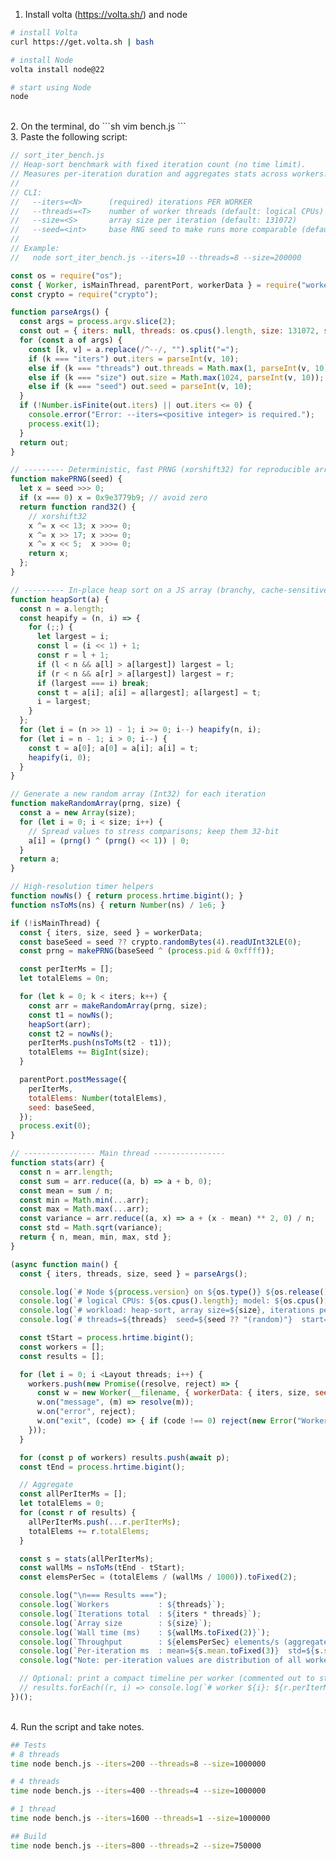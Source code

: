 
<Layout>
<main class="mx-auto mt-14 w-full max-w-lg self-center p-4 md:max-w-3xl">

1. Install volta (https://volta.sh/) and node
```sh
# install Volta
curl https://get.volta.sh | bash

# install Node
volta install node@22

# start using Node
node
```

<br/>
2. On the terminal, do
```sh
vim bench.js
```
<br/>
3. Paste the following script:

```js
// sort_iter_bench.js
// Heap-sort benchmark with fixed iteration count (no time limit).
// Measures per-iteration duration and aggregates stats across workers.
//
// CLI:
//   --iters=<N>      (required) iterations PER WORKER
//   --threads=<T>    number of worker threads (default: logical CPUs)
//   --size=<S>       array size per iteration (default: 131072)
//   --seed=<int>     base RNG seed to make runs more comparable (default: random)
//
// Example:
//   node sort_iter_bench.js --iters=10 --threads=8 --size=200000

const os = require("os");
const { Worker, isMainThread, parentPort, workerData } = require("worker_threads");
const crypto = require("crypto");

function parseArgs() {
  const args = process.argv.slice(2);
  const out = { iters: null, threads: os.cpus().length, size: 131072, seed: null };
  for (const a of args) {
    const [k, v] = a.replace(/^--/, "").split("=");
    if (k === "iters") out.iters = parseInt(v, 10);
    else if (k === "threads") out.threads = Math.max(1, parseInt(v, 10));
    else if (k === "size") out.size = Math.max(1024, parseInt(v, 10));
    else if (k === "seed") out.seed = parseInt(v, 10);
  }
  if (!Number.isFinite(out.iters) || out.iters <= 0) {
    console.error("Error: --iters=<positive integer> is required.");
    process.exit(1);
  }
  return out;
}

// --------- Deterministic, fast PRNG (xorshift32) for reproducible arrays ---------
function makePRNG(seed) {
  let x = seed >>> 0;
  if (x === 0) x = 0x9e3779b9; // avoid zero
  return function rand32() {
    // xorshift32
    x ^= x << 13; x >>>= 0;
    x ^= x >> 17; x >>>= 0;
    x ^= x << 5;  x >>>= 0;
    return x;
  };
}

// --------- In-place heap sort on a JS array (branchy, cache-sensitive) ----------
function heapSort(a) {
  const n = a.length;
  const heapify = (n, i) => {
    for (;;) {
      let largest = i;
      const l = (i << 1) + 1;
      const r = l + 1;
      if (l < n && a[l] > a[largest]) largest = l;
      if (r < n && a[r] > a[largest]) largest = r;
      if (largest === i) break;
      const t = a[i]; a[i] = a[largest]; a[largest] = t;
      i = largest;
    }
  };
  for (let i = (n >> 1) - 1; i >= 0; i--) heapify(n, i);
  for (let i = n - 1; i > 0; i--) {
    const t = a[0]; a[0] = a[i]; a[i] = t;
    heapify(i, 0);
  }
}

// Generate a new random array (Int32) for each iteration
function makeRandomArray(prng, size) {
  const a = new Array(size);
  for (let i = 0; i < size; i++) {
    // Spread values to stress comparisons; keep them 32-bit
    a[i] = (prng() ^ (prng() << 1)) | 0;
  }
  return a;
}

// High-resolution timer helpers
function nowNs() { return process.hrtime.bigint(); }
function nsToMs(ns) { return Number(ns) / 1e6; }

if (!isMainThread) {
  const { iters, size, seed } = workerData;
  const baseSeed = seed ?? crypto.randomBytes(4).readUInt32LE(0);
  const prng = makePRNG(baseSeed ^ (process.pid & 0xffff));

  const perIterMs = [];
  let totalElems = 0n;

  for (let k = 0; k < iters; k++) {
    const arr = makeRandomArray(prng, size);
    const t1 = nowNs();
    heapSort(arr);
    const t2 = nowNs();
    perIterMs.push(nsToMs(t2 - t1));
    totalElems += BigInt(size);
  }

  parentPort.postMessage({
    perIterMs,
    totalElems: Number(totalElems),
    seed: baseSeed,
  });
  process.exit(0);
}

// ---------------- Main thread ----------------
function stats(arr) {
  const n = arr.length;
  const sum = arr.reduce((a, b) => a + b, 0);
  const mean = sum / n;
  const min = Math.min(...arr);
  const max = Math.max(...arr);
  const variance = arr.reduce((a, x) => a + (x - mean) ** 2, 0) / n;
  const std = Math.sqrt(variance);
  return { n, mean, min, max, std };
}

(async function main() {
  const { iters, threads, size, seed } = parseArgs();

  console.log(`# Node ${process.version} on ${os.type()} ${os.release()} (${os.arch()})`);
  console.log(`# logical CPUs: ${os.cpus().length}; model: ${os.cpus()[0]?.model || "unknown"}`);
  console.log(`# workload: heap-sort, array size=${size}, iterations per worker=${iters}`);
  console.log(`# threads=${threads}  seed=${seed ?? "(random)"}  start=${new Date().toISOString()}`);

  const tStart = process.hrtime.bigint();
  const workers = [];
  const results = [];

  for (let i = 0; i <Layout threads; i++) {
    workers.push(new Promise((resolve, reject) => {
      const w = new Worker(__filename, { workerData: { iters, size, seed: seed != null ? (seed + i) : null } });
      w.on("message", (m) => resolve(m));
      w.on("error", reject);
      w.on("exit", (code) => { if (code !== 0) reject(new Error("Worker exited " + code)); });
    }));
  }

  for (const p of workers) results.push(await p);
  const tEnd = process.hrtime.bigint();

  // Aggregate
  const allPerIterMs = [];
  let totalElems = 0;
  for (const r of results) {
    allPerIterMs.push(...r.perIterMs);
    totalElems += r.totalElems;
  }

  const s = stats(allPerIterMs);
  const wallMs = nsToMs(tEnd - tStart);
  const elemsPerSec = (totalElems / (wallMs / 1000)).toFixed(2);

  console.log("\n=== Results ===");
  console.log(`Workers           : ${threads}`);
  console.log(`Iterations total  : ${iters * threads}`);
  console.log(`Array size        : ${size}`);
  console.log(`Wall time (ms)    : ${wallMs.toFixed(2)}`);
  console.log(`Throughput        : ${elemsPerSec} elements/s (aggregate)`);
  console.log(`Per-iteration ms  : mean=${s.mean.toFixed(3)}  std=${s.std.toFixed(3)}  min=${s.min.toFixed(3)}  max=${s.max.toFixed(3)}`);
  console.log("Note: per-iteration values are distribution of all worker iterations.");

  // Optional: print a compact timeline per worker (commented out to stay quiet)
  // results.forEach((r, i) => console.log(`# worker ${i}: ${r.perIterMs.map(x=>x.toFixed(2)).join(",")}`));
})();

```

<br/>
4. Run the script and take notes.

```sh
## Tests
# 8 threads
time node bench.js --iters=200 --threads=8 --size=1000000

# 4 threads
time node bench.js --iters=400 --threads=4 --size=1000000

# 1 thread
time node bench.js --iters=1600 --threads=1 --size=1000000

## Build
time node bench.js --iters=800 --threads=2 --size=750000
```
</main>
</Layout>

